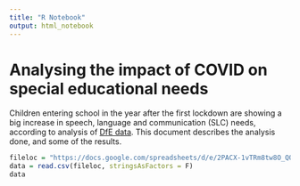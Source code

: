```yaml
---
title: "R Notebook"
output: html_notebook
---
```


# Analysing the impact of COVID on special educational needs

Children entering school in the year after the first lockdown are showing a big increase in speech, language and communication (SLC) needs, according to analysis of [DfE data](https://explore-education-statistics.service.gov.uk/find-statistics/special-educational-needs-in-england). This document describes the analysis done, and some of the results.


```r
fileloc = "https://docs.google.com/spreadsheets/d/e/2PACX-1vTRm8tw8O_QO_o4bk4Y_3sUlX0N5ukNrCeHj08RyShS3cAEmKTZdvB8g48zDHbl8l_dmDtjOUUrB12L/pub?gid=814230511&single=true&output=csv"
data = read.csv(fileloc, stringsAsFactors = F)
data
```



